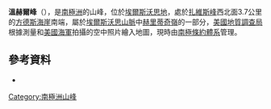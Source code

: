 {{coord|79|21|S|86|10|W|display=title}}

'''溫赫爾峰'''（{{lang-en|Unger Peak}}），是[[南極洲|南極洲]]的山峰，位於[[埃爾斯沃思地|埃爾斯沃思地]]，處於[[扎維斯峰|扎維斯峰]]西北面3.7公里的[[方德斯海崖|方德斯海崖]]南端，屬於[[埃爾斯沃思山脈|埃爾斯沃思山脈]]中[[赫里蒂奇嶺|赫里蒂奇嶺]]的一部分，[[美國地質調查局|美國地質調查局]]根據測量和[[美國海軍|美國海軍]]拍攝的空中照片繪入地圖，現時由[[南極條約體系|南極條約體系]]管理。

==參考資料==
*{{usgs-gazetteer}}

{{DEFAULTSORT:Unger Peak}}
[[Category:南極洲山峰|Category:南極洲山峰]]


{{EllsworthLand-geo-stub}}